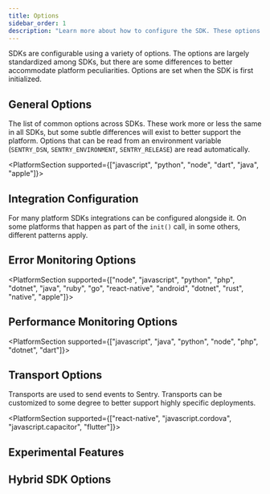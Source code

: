 ```yaml
---
title: Options
sidebar_order: 1
description: "Learn more about how to configure the SDK. These options are set when the SDK is first initialized, passed to the init function as an object."
---
```


SDKs are configurable using a variety of options. The options are largely standardized among SDKs, but there are some differences to better accommodate platform peculiarities. Options are set when the SDK is first
initialized.

<PlatformContent includePath="configuration/config-intro" />

## General Options

The list of common options across SDKs. These work more or less the same in all SDKs, but some subtle differences will exist to better support the platform. Options that can be read from an environment variable (`SENTRY_DSN`, `SENTRY_ENVIRONMENT`, `SENTRY_RELEASE`) are read automatically.

<PlatformContent includePath="common/configuration/options/enabled/" />
<PlatformContent includePath="common/configuration/options/dsn/" />
<PlatformContent includePath="common/configuration/options/stack-trace-mode/" />
<PlatformContent includePath="common/configuration/options/is-global-mode-enabled/" />
<PlatformContent includePath="common/configuration/options/database-path/" />

<PlatformContent includePath="common/configuration/options/debug/" />
<PlatformContent includePath="common/configuration/options/diagnostic-level/" />

<PlatformContent includePath="common/configuration/options/environment/" />
<PlatformContent includePath="common/configuration/options/tunnel/" />
<PlatformContent includePath="common/configuration/options/max-cache-items/" />
<PlatformContent includePath="common/configuration/options/attach-stacktrace/" />
<PlatformContent includePath="common/configuration/options/send-default-pii/" />
<PlatformContent includePath="common/configuration/options/event-scrubber/" />
<PlatformContent includePath="common/configuration/options/include-source-context/" />
<PlatformContent includePath="common/configuration/options/include-local-variables/" />
<PlatformContent includePath="common/configuration/options/server-name/" />
<PlatformContent includePath="common/configuration/options/ignore-errors/" />
<PlatformContent includePath="common/configuration/options/ignore-transactions/" />
<PlatformContent includePath="common/configuration/options/deny-urls/" />
<PlatformContent includePath="common/configuration/options/allow-urls/" />
<PlatformContent includePath="common/configuration/options/auto-session-tracking/" />
<PlatformContent includePath="common/configuration/options/consider-in-app-frames-by-default/" />
<PlatformContent includePath="common/configuration/options/in-app-include/" />
<PlatformContent includePath="common/configuration/options/in-app-exclude/" />
<PlatformContent includePath="common/configuration/options/ignored-exceptions-for-type/" />
<PlatformContent includePath="common/configuration/options/max-request-body-size/" />
<PlatformContent includePath="common/configuration/options/max-value-length/" />
<PlatformContent includePath="common/configuration/options/ca-certs/" />
<PlatformContent includePath="common/configuration/options/context-lines/" />
<PlatformContent includePath="common/configuration/options/frame-context-lines/" />
<PlatformContent includePath="common/configuration/options/request-bodies/" />
<PlatformContent includePath="common/configuration/options/with-locals/" />
<PlatformContent includePath="common/configuration/options/normalize-depth/" />
<PlatformContent includePath="common/configuration/options/normalize-max-breadth/" />
<PlatformContent includePath="common/configuration/options/attach-screenshot/" />
<PlatformContent includePath="common/configuration/options/screenshot-quality/" />
<PlatformContent includePath="common/configuration/options/attach-viewhierarchy/" />
<PlatformContent includePath="common/configuration/options/idle-timeout/" />
<PlatformContent includePath="common/configuration/options/ipc-mode/" />
<PlatformContent includePath="common/configuration/options/get-sessions/" />
<PlatformContent includePath="common/configuration/options/get-renderer-name/" />
<PlatformContent includePath="common/configuration/options/send-client-reports/" />
<PlatformContent includePath="common/configuration/options/capture-failed-requests/" />
<PlatformContent includePath="common/configuration/options/enable-capture-failed-requests/" />
<PlatformContent includePath="common/configuration/options/before-breadcrumb/" />
<PlatformContent includePath="common/configuration/options/max-breadcrumbs/" />
<PlatformContent includePath="common/configuration/options/release-name/" />
<PlatformContent includePath="common/configuration/options/dist/" />
<PlatformContent includePath="common/configuration/options/release/" />

<PlatformSection supported={["javascript", "python", "node", "dart", "java", "apple"]}>

## Integration Configuration

For many platform SDKs integrations can be configured alongside it. On some platforms that happen as part of the `init()` call, in some others, different patterns apply.

<PlatformContent includePath="common/configuration/options/default-integrations/" />
<PlatformContent includePath="common/configuration/options/integrations/" />

</PlatformSection>


## Error Monitoring Options
<PlatformContent includePath="error-monitoring/configuration/options-overview/" />




<PlatformSection supported={["node", "javascript", "python", "php", "dotnet", "java", "ruby", "go", "react-native", "android", "dotnet", "rust", "native", "apple"]}>

## Performance Monitoring Options

<PlatformContent includePath="performance-monitoring/configuration/options-overview/" />

</PlatformSection>



<PlatformSection supported={["javascript", "java", "python", "node", "php", "dotnet", "dart"]}>

## Transport Options

Transports are used to send events to Sentry. Transports can be customized to some degree to better support highly specific deployments.

<PlatformContent includePath="common/configuration/options/transport/" />
<PlatformContent includePath="common/configuration/options/transport-options/" />
<PlatformContent includePath="common/configuration/options/proxy/" />
<PlatformContent includePath="common/configuration/options/http-proxy/" />
<PlatformContent includePath="common/configuration/options/https-proxy/" />
<PlatformContent includePath="common/configuration/options/proxy-headers/" />
<PlatformContent includePath="common/configuration/options/cache-directory-path/" />
<PlatformContent includePath="common/configuration/options/init-cache-flush-timeout/" />
<PlatformContent includePath="common/configuration/options/shutdown-timeout/" />
<PlatformContent includePath="common/configuration/options/http-connect-timeout/" />
<PlatformContent includePath="common/configuration/options/http-timeout/" />
<PlatformContent includePath="common/configuration/options/send-attempts/" />

</PlatformSection>


<PlatformSection supported={["react-native", "javascript.cordova", "javascript.capacitor", "flutter"]}>

## Experimental Features

<PlatformContent includePath="common/configuration/options/experimental/" />


## Hybrid SDK Options

<PlatformContent includePath="common/configuration/options/enable-native/" />
<PlatformContent includePath="common/configuration/options/auto-initialize-native-sdk/" />
<PlatformContent includePath="common/configuration/options/enable-native-crash-handling/" />
<PlatformContent includePath="common/configuration/options/enable-native-nagger/" />
<PlatformContent includePath="common/configuration/options/enable-auto-session-tracking/" />
<PlatformContent includePath="common/configuration/options/session-tracking-interval-millis/" />
<PlatformContent includePath="common/configuration/options/enable-ndk-scope-sync/" />
<PlatformContent includePath="common/configuration/options/attach-threads/" />
<PlatformContent includePath="common/configuration/options/enable-auto-performance-tracking/" />
<PlatformContent includePath="common/configuration/options/enable-auto-performance-tracing/" />
<PlatformContent includePath="common/configuration/options/enable-out-of-memory-tracking/" />
<PlatformContent includePath="common/configuration/options/enable-watchdog-termination-tracking/" />
<PlatformContent includePath="common/configuration/options/on-ready/" />
<PlatformContent includePath="common/configuration/options/enable-scope-sync/" />
<PlatformContent includePath="common/configuration/options/report-packages/" />
<PlatformContent includePath="common/configuration/options/anr-enabled/" />
<PlatformContent includePath="common/configuration/options/anr-timeout-interval/" />
<PlatformContent includePath="common/configuration/options/report-silent-flutter-errors/" />
<PlatformContent includePath="common/configuration/options/auto-app-start/" />
<PlatformContent includePath="common/configuration/options/enable-auto-native-breadcrumbs/" />
<PlatformContent includePath="common/configuration/options/enable-user-interaction-breadcrumbs/" />
<PlatformContent includePath="common/configuration/options/enable-user-interaction-tracing/" />
<PlatformContent includePath="common/configuration/options/proguard-uuid/" />

</PlatformSection>
